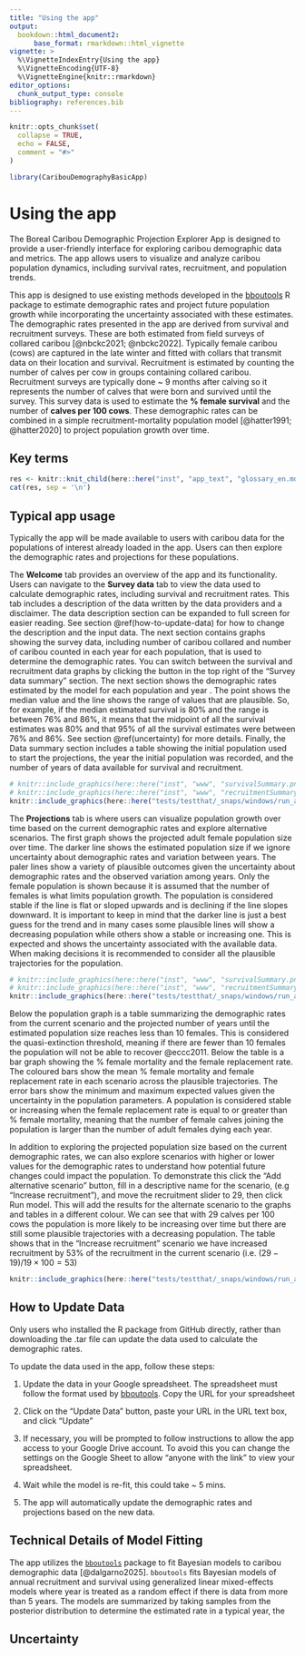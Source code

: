 ```yaml
---
title: "Using the app"
output: 
  bookdown::html_document2:
      base_format: rmarkdown::html_vignette
vignette: >
  %\VignetteIndexEntry{Using the app}
  %\VignetteEncoding{UTF-8}
  %\VignetteEngine{knitr::rmarkdown}
editor_options: 
  chunk_output_type: console
bibliography: references.bib
---
```


```r
knitr::opts_chunk$set(
  collapse = TRUE,
  echo = FALSE,
  comment = "#>"
)
```

```r
library(CaribouDemographyBasicApp)
```

```{=html}
<!--- A vignette to outline the uses of the app including: General description of the interface Uncertainty
How to update data
Technical write up on how models are fit that refers back to bboutools/caribouMetrics --->
```

# Using the app

The Boreal Caribou Demographic Projection Explorer App is designed to provide a user-friendly interface for exploring caribou demographic data and metrics. The app allows users to visualize and analyze caribou population dynamics, including survival rates, recruitment, and population trends.

This app is designed to use existing methods developed in the <a href="https://poissonconsulting.github.io/bboutools/" target="_blank">bboutools</a> R package to estimate demographic rates and project future population growth while incorporating the uncertainty associated with these estimates. The demographic rates presented in the app are derived from survival and recruitment surveys. These are both estimated from field surveys of collared caribou [@nbckc2021; @nbckc2022]. Typically female caribou (cows) are captured in the late winter and fitted with collars that transmit data on their location and survival. Recruitment is estimated by counting the number of calves per cow in groups containing collared caribou. Recruitment surveys are typically done \~ 9 months after calving so it represents the number of calves that were born and survived until the survey. This survey data is used to estimate the **% female survival** and the number of **calves per 100 cows**. These demographic rates can be combined in a simple recruitment-mortality population model [@hatter1991; @hatter2020] to project population growth over time.

## Key terms

```r
res <- knitr::knit_child(here::here("inst", "app_text", "glossary_en.md"), quiet = TRUE)
cat(res, sep = '\n')
```

## Typical app usage

Typically the app will be made available to users with caribou data for the populations of interest already loaded in the app. Users can then explore the demographic rates and projections for these populations.

The **Welcome** tab provides an overview of the app and its functionality. Users can navigate to the **Survey data** tab to view the data used to calculate demographic rates, including survival and recruitment rates. This tab includes a description of the data written by the data providers and a disclaimer. The data description section can be expanded to full screen for easier reading. See section \@ref(how-to-update-data) for how to change the description and the input data. The next section contains graphs showing the survey data, including number of caribou collared and number of caribou counted in each year for each population, that is used to determine the demographic rates. You can switch between the survival and recruitment data graphs by clicking the button in the top right of the "Survey data summary" section. The next section shows the demographic rates estimated by the model for each population and year . The point shows the median value and the line shows the range of values that are plausible. So, for example, if the median estimated survival is 80% and the range is between 76% and 86%, it means that the midpoint of all the survival estimates was 80% and that 95% of all the survival estimates were between 76% and 86%. See section \@ref(uncertainty) for more details. Finally, the Data summary section includes a table showing the initial population used to start the projections, the year the initial population was recorded, and the number of years of data available for survival and recruitment.

```r
# knitr::include_graphics(here::here("inst", "www", "survivalSummary.png" ))
# knitr::include_graphics(here::here("inst", "www", "recruitmentSummary.png" ))
knitr::include_graphics(here::here("tests/testthat/_snaps/windows/run_app", "input_data.png" ))
```

The **Projections** tab is where users can visualize population growth over time based on the current demographic rates and explore alternative scenarios. The first graph shows the projected adult female population size over time. The darker line shows the estimated population size if we ignore uncertainty about demographic rates and variation between years. The paler lines show a variety of plausible outcomes given the uncertainty about demographic rates and the observed variation among years. Only the female population is shown because it is assumed that the number of females is what limits population growth. The population is considered stable if the line is flat or sloped upwards and is declining if the line slopes downward. It is important to keep in mind that the darker line is just a best guess for the trend and in many cases some plausible lines will show a decreasing population while others show a stable or increasing one. This is expected and shows the uncertainty associated with the available data. When making decisions it is recommended to consider all the plausible trajectories for the population.

```r
# knitr::include_graphics(here::here("inst", "www", "survivalSummary.png" ))
# knitr::include_graphics(here::here("inst", "www", "recruitmentSummary.png" ))
knitr::include_graphics(here::here("tests/testthat/_snaps/windows/run_app", "full_results.png" ))
```

Below the population graph is a table summarizing the demographic rates from the current scenario and the projected number of years until the estimated population size reaches less than 10 females. This is considered the quasi-extinction threshold, meaning if there are fewer than 10 females the population will not be able to recover @eccc2011. Below the table is a bar graph showing the % female mortality and the female replacement rate. The coloured bars show the mean % female mortality and female replacement rate in each scenario across the plausible trajectories. The error bars show the minimum and maximum expected values given the uncertainty in the population parameters. A population is considered stable or increasing when the female replacement rate is equal to or greater than % female mortality, meaning that the number of female calves joining the population is larger than the number of adult females dying each year.

In addition to exploring the projected population size based on the current demographic rates, we can also explore scenarios with higher or lower values for the demographic rates to understand how potential future changes could impact the population. To demonstrate this click the "Add alternative scenario" button, fill in a descriptive name for the scenario, (e.g "Increase recruitment"), and move the recruitment slider to 29, then click Run model. This will add the results for the alternate scenario to the graphs and tables in a different colour. We can see that with 29 calves per 100 cows the population is more likely to be increasing over time but there are still some plausible trajectories with a decreasing population. The table shows that in the "Increase recruitment" scenario we have increased recruitment by 53% of the recruitment in the current scenario (i.e. $(29 - 19)/19 \times 100 = 53$)

```r
knitr::include_graphics(here::here("tests/testthat/_snaps/windows/run_app", "alt_results.png" ))
```

## How to Update Data

Only users who installed the R package from GitHub directly, rather than downloading the .tar file can update the data used to calculate the demographic rates.

To update the data used in the app, follow these steps:

1.  Update the data in your Google spreadsheet. The spreadsheet must follow the format used by [bboutools](https://poissonconsulting.github.io/bboutools/articles/bboutools.html#providing-data). Copy the URL for your spreadsheet

2.  Click on the "Update Data" button, paste your URL in the URL text box, and click "Update"

3.  If necessary, you will be prompted to follow instructions to allow the app access to your Google Drive account. To avoid this you can change the settings on the Google Sheet to allow "anyone with the link" to view your spreadsheet.

4.  Wait while the model is re-fit, this could take \~ 5 mins.

5.  The app will automatically update the demographic rates and projections based on the new data.

## Technical Details of Model Fitting

The app utilizes the [`bboutools`](https://poissonconsulting.github.io/bboutools/articles/bboutools.html) package to fit Bayesian models to caribou demographic data [@dalgarno2025]. `bboutools` fits Bayesian models of annual recruitment and survival using generalized linear mixed-effects models where year is treated as a random effect if there is data from more than 5 years. The models are summarized by taking samples from the posterior distribution to determine the estimated rate in a typical year, the

## Uncertainty
